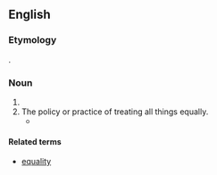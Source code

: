 ==English==
===Etymology===
{{suffix|equal|ism|lang=en}}.

===Noun===
{{en-noun|-}}

# {{alternative spelling of|egalitarianism|lang=en}}
# The policy or practice of treating all things equally.
#* {{quote-text|year=2001|author=Norman J. Finkel|title=COMMONSENSE JUSTICE|page=335|isbn=0674005562|passage=Yet in repeated experiments, subjects have cast aside '''equalism''' in favor of proportional treatment of defendants.}}

====Related terms====
* [[equality]]